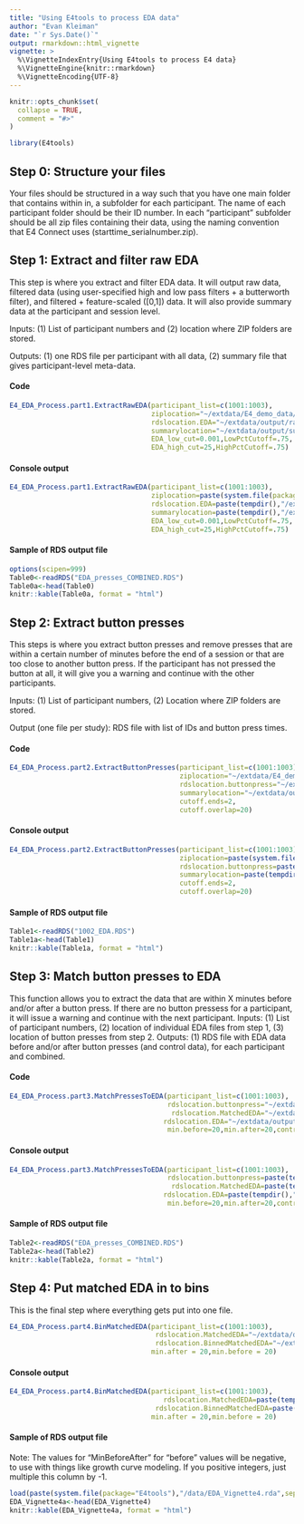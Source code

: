 ```yaml
---
title: "Using E4tools to process EDA data"
author: "Evan Kleiman"
date: "`r Sys.Date()`"
output: rmarkdown::html_vignette
vignette: >
  %\VignetteIndexEntry{Using E4tools to process E4 data}
  %\VignetteEngine{knitr::rmarkdown}
  %\VignetteEncoding{UTF-8}
---
```


```r
knitr::opts_chunk$set(
  collapse = TRUE,
  comment = "#>"
)
```

```r
library(E4tools)
```

## Step 0: Structure your files
Your files should be structured in a way such that you have one main folder that contains within in, a subfolder for each participant. The name of each participant folder should be their ID number. In each "participant" subfolder should be all zip files containing their data, using the naming convention that E4 Connect uses (starttime_serialnumber.zip). 

## Step 1: Extract and filter raw EDA
This step is where you extract and filter EDA data. It will output raw data, filtered data (using user-specified high and low pass filters + a butterworth filter), and filtered + feature-scaled ([0,1]) data. It will also provide summary data at the participant and session level.

Inputs: (1) List of participant numbers and (2) location where ZIP folders are stored. 

Outputs: (1) one RDS file per participant with all data, (2) summary file that gives participant-level meta-data.

#### Code
```r
E4_EDA_Process.part1.ExtractRawEDA(participant_list=c(1001:1003),
                                   ziplocation="~/extdata/E4_demo_data/",
                                   rdslocation.EDA="~/extdata/output/raw_EDA/",
                                   summarylocation="~/extdata/output/summaries/",
                                   EDA_low_cut=0.001,LowPctCutoff=.75,
                                   EDA_high_cut=25,HighPctCutoff=.75)

```

#### Console output
```r
E4_EDA_Process.part1.ExtractRawEDA(participant_list=c(1001:1003),
                                   ziplocation=paste(system.file(package="E4tools"),"/extdata/E4_demo_data/",sep=""),
                                   rdslocation.EDA=paste(tempdir(),"/extdata/output/raw_EDA/",sep=""),
                                   summarylocation=paste(tempdir(),"/extdata/output/summaries/",sep=""),
                                   EDA_low_cut=0.001,LowPctCutoff=.75,
                                   EDA_high_cut=25,HighPctCutoff=.75)

```

#### Sample of RDS output file
```r
options(scipen=999)
Table0<-readRDS("EDA_presses_COMBINED.RDS")
Table0a<-head(Table0)
knitr::kable(Table0a, format = "html")
```


## Step 2: Extract button presses
This steps is where  you extract button presses and remove presses that are within a certain number of minutes before the end of a session or that are too close to another button press. If the participant has not pressed the button at all, it will give you a warning and continue with the other participants.

Inputs: (1) List of participant numbers, (2) Location where ZIP folders are stored. 

Output (one file per study): RDS file with list of IDs and button press times.

#### Code

```r
E4_EDA_Process.part2.ExtractButtonPresses(participant_list=c(1001:1003),
                                          ziplocation="~/extdata/E4_demo_data/",
                                          rdslocation.buttonpress="~/extdata/output/presses/",
                                          summarylocation="~/extdata/output/summaries/",
                                          cutoff.ends=2,
                                          cutoff.overlap=20)
```

#### Console output
```r
E4_EDA_Process.part2.ExtractButtonPresses(participant_list=c(1001:1003),
                                          ziplocation=paste(system.file(package="E4tools"),"/extdata/E4_demo_data/",sep=""),
                                          rdslocation.buttonpress=paste(tempdir(),"/extdata/output/presses/",sep=""),
                                          summarylocation=paste(tempdir(),"/extdata/output/summaries/",sep=""),
                                          cutoff.ends=2,
                                          cutoff.overlap=20)
```

#### Sample of RDS output file
```r
Table1<-readRDS("1002_EDA.RDS")
Table1a<-head(Table1)
knitr::kable(Table1a, format = "html")
```


## Step 3: Match button presses to EDA
This function allows you to extract the data that are within X minutes before and/or after a button press. If there are no button pressess for a participant, it will issue a warning and continue with the next participant.
Inputs: (1) List of participant numbers, (2) location of individual EDA files from step 1, (3) location of button presses from step 2.
Outputs: (1) RDS file with EDA data before and/or after button presses (and control data), for each participant and combined.

#### Code
```r
E4_EDA_Process.part3.MatchPressesToEDA(participant_list=c(1001:1003),
                                       rdslocation.buttonpress="~/extdata/output/presses/",
                                        rdslocation.MatchedEDA="~/extdata/output/matched_EDA/",
                                      rdslocation.EDA="~/extdata/output/raw_EDA/",
                                       min.before=20,min.after=20,control=T)
```
#### Console output
```r
E4_EDA_Process.part3.MatchPressesToEDA(participant_list=c(1001:1003),
                                       rdslocation.buttonpress=paste(tempdir(),"/extdata/output/presses/",sep=""),
                                        rdslocation.MatchedEDA=paste(tempdir(),"/extdata/output/matched_EDA/",sep=""),
                                      rdslocation.EDA=paste(tempdir(),"/extdata/output/raw_EDA/",sep=""),
                                       min.before=20,min.after=20,control=T)
```


#### Sample of RDS output file
```r
Table2<-readRDS("EDA_presses_COMBINED.RDS")
Table2a<-head(Table2)
knitr::kable(Table2a, format = "html")
```


## Step 4: Put matched EDA in to bins
This is the final step where everything gets put into one file. 
```r
E4_EDA_Process.part4.BinMatchedEDA(participant_list=c(1001:1003),
                                    rdslocation.MatchedEDA="~/extdata/output/matched_EDA/",
                                    rdslocation.BinnedMatchedEDA="~/extdata/output/binned_matched_EDA/",
                                   min.after = 20,min.before = 20)
```
#### Console output
```r
E4_EDA_Process.part4.BinMatchedEDA(participant_list=c(1001:1003),
                                      rdslocation.MatchedEDA=paste(tempdir(),"/extdata/output/matched_EDA/",sep=""),
                                    rdslocation.BinnedMatchedEDA=paste(tempdir(),"/extdata/output/binned_matched_EDA/",sep=""),
                                   min.after = 20,min.before = 20)
```
#### Sample of RDS output file
Note: The values for "MinBeforeAfter" for "before" values will be negative, to use with things like growth curve modeling. If you positive integers, just multiple this column by -1.
```r
load(paste(system.file(package="E4tools"),"/data/EDA_Vignette4.rda",sep=""))
EDA_Vignette4a<-head(EDA_Vignette4)
knitr::kable(EDA_Vignette4a, format = "html")
```
